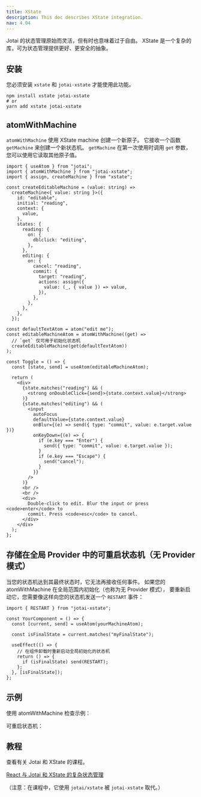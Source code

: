 ```yaml
---
title: XState
description: This doc describes XState integration.
nav: 4.04
---
```


Jotai 的状态管理原始而灵活，但有时也意味着过于自由。
XState 是一个复杂的库，可为状态管理提供更好、更安全的抽象。

## 安装

您必须安装 `xstate` 和 `jotai-xstate` 才能使用此功能。

```
npm install xstate jotai-xstate
# or
yarn add xstate jotai-xstate
```

## atomWithMachine

`atomWithMachine` 使用 XState machine 创建一个新原子。
它接收一个函数 `getMachine` 来创建一个新状态机。
`getMachine` 在第一次使用时调用 `get` 参数，您可以使用它读取其他原子值。

```tsx
import { useAtom } from "jotai";
import { atomWithMachine } from "jotai-xstate";
import { assign, createMachine } from "xstate";

const createEditableMachine = (value: string) =>
  createMachine<{ value: string }>({
    id: "editable",
    initial: "reading",
    context: {
      value,
    },
    states: {
      reading: {
        on: {
          dblclick: "editing",
        },
      },
      editing: {
        on: {
          cancel: "reading",
          commit: {
            target: "reading",
            actions: assign({
              value: (_, { value }) => value,
            }),
          },
        },
      },
    },
  });

const defaultTextAtom = atom("edit me");
const editableMachineAtom = atomWithMachine((get) =>
  // `get` 仅可用于初始化状态机
  createEditableMachine(get(defaultTextAtom))
);

const Toggle = () => {
  const [state, send] = useAtom(editableMachineAtom);

  return (
    <div>
      {state.matches("reading") && (
        <strong onDoubleClick={send}>{state.context.value}</strong>
      )}
      {state.matches("editing") && (
        <input
          autoFocus
          defaultValue={state.context.value}
          onBlur={(e) => send({ type: "commit", value: e.target.value })}
          onKeyDown={(e) => {
            if (e.key === "Enter") {
              send({ type: "commit", value: e.target.value });
            }
            if (e.key === "Escape") {
              send("cancel");
            }
          }}
        />
      )}
      <br />
      <br />
      <div>
        Double-click to edit. Blur the input or press <code>enter</code> to
        commit. Press <code>esc</code> to cancel.
      </div>
    </div>
  );
};
```

## 存储在全局 Provider 中的可重启状态机（无 Provider 模式）

当您的状态机达到其最终状态时，它无法再接收任何事件。
如果您的 atomWithMachine 在全局范围内初始化（也称为无 Provider 模式），
要重新启动它，您需要像这样向您的状态机发送一个 `RESTART` 事件：

```tsx
import { RESTART } from "jotai-xstate";

const YourComponent = () => {
  const [current, send] = useAtom(yourMachineAtom);

  const isFinalState = current.matches("myFinalState");

  useEffect(() => {
    // 在组件卸载时重新启动全局初始化的状态机
    return () => {
      if (isFinalState) send(RESTART);
    };
  }, [isFinalState]);
};
```

## 示例

使用 atomWithMachine 检查示例：

<CodeSandbox id="fxtoe3" />

可重启状态机：

<CodeSandbox id="n179xd" />

## 教程

查看有关 Jotai 和 XState 的课程。

[React 与 Jotai 和 XState 的复杂状态管理](https://egghead.io/courses/complex-state-management-in-react-with-jotai-and-xstate-3be0a740)

（注意：在课程中，它使用 `jotai/xstate` 被 `jotai-xstate` 取代。）
